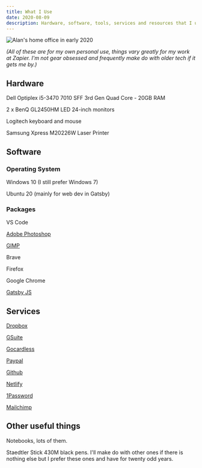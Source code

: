 ```yaml
---
title: What I Use
date: 2020-08-09
description: Hardware, software, tools, services and resources that I use to do what I do
---
```


![Alan's home office in early 2020](./alan-office.jpg)

*(All of these are for my own personal use, things vary greatly for my work at Zapier. I'm not gear obsessed and frequently make do with older tech if it gets me by.)*

## Hardware

Dell Optiplex i5-3470 7010 SFF 3rd Gen Quad Core - 20GB RAM

2 x BenQ GL2450HM LED 24-inch monitors

Logitech keyboard and mouse

Samsung Xpress M20226W Laser Printer

## Software

### Operating System

Windows 10 (I still prefer Windows 7)

Ubuntu 20 (mainly for web dev in Gatsby)

### Packages

VS Code

[Adobe Photoshop](https://www.adobe.com/uk/products/photoshop.html)

[GIMP](https://www.gimp.org)

Brave

Firefox

Google Chrome

[Gatsby JS](https://www.gatsbyjs.org)

## Services

[Dropbox](https://www.dropbox.com/)

[GSuite](https://gsuite.google.com)

[Gocardless](https://gocardless.com/)

[Paypal](https://www.paypal.com/)

[Github](https://github.com/)

[Netlify](https://netlify.com/)

[1Password](https://1password.com)

[Mailchimp](https://mailchimp.com)

## Other useful things

Notebooks, lots of them.

Staedtler Stick 430M black pens. I'll make do with other ones if there is nothing else but I prefer these ones and have for twenty odd years.